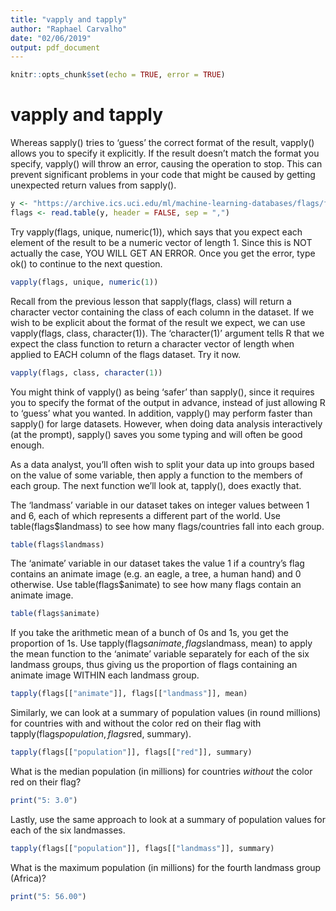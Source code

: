 ```yaml
---
title: "vapply and tapply"
author: "Raphael Carvalho"
date: "02/06/2019"
output: pdf_document
---
```


```r
knitr::opts_chunk$set(echo = TRUE, error = TRUE)
```

# vapply and tapply

Whereas sapply() tries to 'guess' the correct format of the result, vapply() allows you to specify it explicitly. If the result doesn't match the format you specify, vapply() will throw an error, causing the operation to stop. This can prevent significant problems in your code that might be caused by getting unexpected return values from sapply().

```r
y <- "https://archive.ics.uci.edu/ml/machine-learning-databases/flags/flag.data"
flags <- read.table(y, header = FALSE, sep = ",")
```

Try vapply(flags, unique, numeric(1)), which says that you expect each element of the result to be a numeric vector of length 1. Since this is NOT actually the case, YOU WILL GET AN ERROR. Once you get the error, type ok() to continue to the next question.

```r
vapply(flags, unique, numeric(1))
```

Recall from the previous lesson that sapply(flags, class) will return a character vector containing the class of each column in the dataset. If we wish to be explicit about the format of the result we expect, we can use vapply(flags, class, character(1)). The 'character(1)' argument tells R that we expect the class function to return a character vector of length when applied to EACH column of the flags dataset. Try it now.

```r
vapply(flags, class, character(1))
```

You might think of vapply() as being 'safer' than sapply(), since it requires you to specify the format of the output in advance, instead of just allowing R to 'guess' what you wanted. In addition, vapply() may perform faster than sapply() for large datasets. However, when doing data analysis interactively (at the prompt), sapply() saves you some typing and will often be good enough.


 As a data analyst, you'll often wish to split your data up into groups based on the value of some variable, then apply a function to the members of each group. The next function we'll look at, tapply(), does exactly that.

The 'landmass' variable in our dataset takes on integer values between 1 and 6, each of which represents a different part of the world. Use table(flags$landmass) to see how many flags/countries fall into each group.

```r
table(flags$landmass)
```

The 'animate' variable in our dataset takes the value 1 if a country's flag contains an animate image (e.g. an eagle, a tree, a human hand) and 0 otherwise. Use table(flags$animate) to see how many flags contain an animate image.

```r
table(flags$animate)
```

If you take the arithmetic mean of a bunch of 0s and 1s, you get the proportion of 1s. Use tapply(flags$animate, flags$landmass, mean) to apply the mean function to the 'animate' variable separately for each of the six landmass groups, thus giving us the proportion of flags containing an animate image WITHIN each landmass group.

```r
tapply(flags[["animate"]], flags[["landmass"]], mean)
```

Similarly, we can look at a summary of population values (in round millions) for countries with and without the color red on their flag with tapply(flags$population, flags$red, summary).

```r
tapply(flags[["population"]], flags[["red"]], summary)
```

What is the median population (in millions) for countries *without* the color red on their flag?

```r
print("5: 3.0")
```

Lastly, use the same approach to look at a summary of population values for each of the six landmasses.

```r
tapply(flags[["population"]], flags[["landmass"]], summary)
```

What is the maximum population (in millions) for the fourth landmass group (Africa)?

```r
print("5: 56.00")
```
